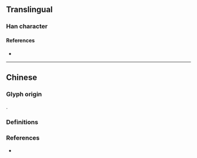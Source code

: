{{character info}}
==Translingual==

===Han character===
{{Han char|rn=75|rad=木|as=12|sn=16|four=|canj=DHHC|ids=⿰木貿}}

====References====
* {{Han ref|kx=0555.160|dkj=15600|dj=0945.030|hdz=21294.080|uh=6A6E|ud=27246}}

----

==Chinese==

===Glyph origin===
{{Han etym|貿|no_img=y}}
{{Han compound|木|貿|ls=psc|c1=s|c2=p}}.

===Definitions===
{{zh-see|柳|a}}

===References===
* {{R:twedu|A01909-012}}